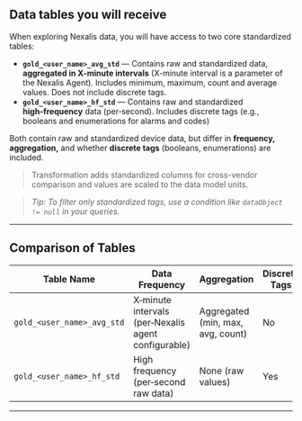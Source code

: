 ## Data tables you will receive

When exploring Nexalis data, you will have access to two core standardized tables:

- **`gold_<user_name>_avg_std`** — Contains raw and standardized data, **aggregated in X-minute intervals** (X-minute interval is a parameter of the Nexalis Agent). Includes minimum, maximum, count and average values. Does not include discrete tags.  
- **`gold_<user_name>_hf_std`** — Contains raw and standardized **high‑frequency** data (per‑second). Includes discrete tags (e.g., booleans and enumerations for alarms and codes) 


Both contain raw and standardized device data, but differ in **frequency, aggregation,** and whether **discrete tags** (booleans, enumerations) are included.

> Transformation adds standardized columns for cross-vendor comparison and values are scaled to the data model units.  

> _Tip: To filter only standardized tags, use a condition like `dataObject != null` in your queries._

---

## Comparison of Tables

| Table Name                 | Data Frequency                              | Aggregation                         | Discrete Tags | Best For |
|---------------------------|----------------------------------------------|-------------------------------------|---------------|----------|
| `gold_<user_name>_avg_std` | X‑minute intervals (per‑Nexalis agent configurable) | Aggregated (min, max, avg, count)   | No            | Trend analysis, reporting, standardized analog data |
| `gold_<user_name>_hf_std`  | High frequency (per‑second raw data)        | None (raw values)                   | Yes           | AI/ML, alarms, troubleshooting |

---
